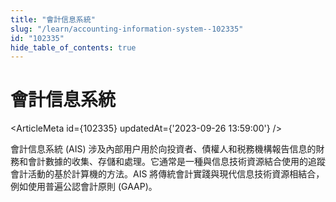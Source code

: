 ```yaml
---
title: "會計信息系統"
slug: "/learn/accounting-information-system--102335"
id: "102335"
hide_table_of_contents: true
---
```



# 會計信息系統

<ArticleMeta id={102335} updatedAt={'2023-09-26 13:59:00'} />
<div className='border-solid border-b border-t-0 my-4 border-[var(--ifm-color-gray-300)]' />

會計信息系統 (AIS) 涉及內部用户用於向投資者、債權人和税務機構報告信息的財務和會計數據的收集、存儲和處理。它通常是一種與信息技術資源結合使用的追蹤會計活動的基於計算機的方法。AIS 將傳統會計實踐與現代信息技術資源相結合，例如使用普遍公認會計原則 (GAAP)。

